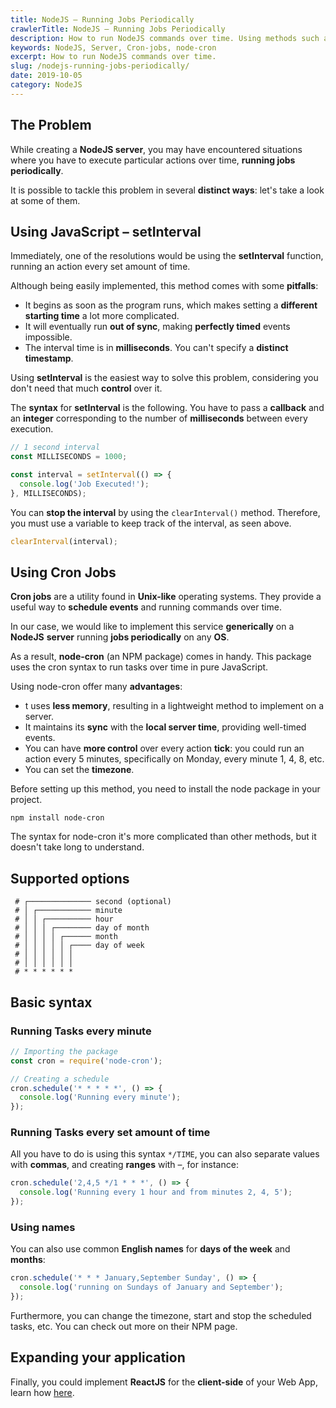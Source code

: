 ```yaml
---
title: NodeJS – Running Jobs Periodically
crawlerTitle: NodeJS – Running Jobs Periodically
description: How to run NodeJS commands over time. Using methods such as setInterval, or running more precise and consistent events with node-cron.
keywords: NodeJS, Server, Cron-jobs, node-cron
excerpt: How to run NodeJS commands over time.
slug: /nodejs-running-jobs-periodically/
date: 2019-10-05
category: NodeJS
---
```


## The Problem

While creating a **NodeJS server**, you may have encountered situations where you have to execute particular actions over time, **running jobs periodically**.

It is possible to tackle this problem in several **distinct ways**: let's take a look at some of them.

## Using JavaScript – setInterval

Immediately, one of the resolutions would be using the **setInterval** function, running an action every set amount of time.

Although being easily implemented, this method comes with some **pitfalls**:

- It begins as soon as the program runs, which makes setting a **different starting time** a lot more complicated.
- It will eventually run **out of sync**, making **perfectly timed** events impossible.
- The interval time is in **milliseconds**. You can't specify a **distinct timestamp**.

Using **setInterval** is the easiest way to solve this problem, considering you don't need that much **control** over it.

The **syntax** for **setInterval** is the following. You have to pass a **callback** and an **integer** corresponding to the number of **milliseconds** between every execution.

```javascript
// 1 second interval
const MILLISECONDS = 1000;

const interval = setInterval(() => {
  console.log('Job Executed!');
}, MILLISECONDS);
```

You can **stop the interval** by using the `clearInterval()` method. Therefore, you must use a variable to keep track of the interval, as seen above.

```javascript
clearInterval(interval);
```

## Using Cron Jobs

**Cron jobs** are a utility found in **Unix-like** operating systems. They provide a useful way to **schedule events** and running commands over time.

In our case, we would like to implement this service **generically** on a **NodeJS** **server** running **jobs periodically** on any **OS**.

As a result, **node-cron** (an NPM package) comes in handy. This package uses the cron syntax to run tasks over time in pure JavaScript.

Using node-cron offer many **advantages**:

- t uses **less memory**, resulting in a lightweight method to implement on a server.
- It maintains its **sync** with the **local server time**, providing well-timed events.
- You can have **more control** over every action **tick**: you could run an action every 5 minutes, specifically on Monday, every minute 1, 4, 8, etc.
- You can set the **timezone**.

Before setting up this method, you need to install the node package in your project.

```shell
npm install node-cron
```

The syntax for node-cron it's more complicated than other methods, but it doesn't take long to understand.

## Supported options

```
 # ┌────────────── second (optional)
 # │ ┌──────────── minute
 # │ │ ┌────────── hour
 # │ │ │ ┌──────── day of month
 # │ │ │ │ ┌────── month
 # │ │ │ │ │ ┌──── day of week
 # │ │ │ │ │ │
 # │ │ │ │ │ │
 # * * * * * *
```

## Basic syntax

### Running Tasks every minute

```javascript
// Importing the package
const cron = require('node-cron');

// Creating a schedule
cron.schedule('* * * * *', () => {
  console.log('Running every minute');
});
```

### Running Tasks every set amount of time

All you have to do is using this syntax `*/TIME`, you can also separate values with **commas**, and creating **ranges** with –, for instance:

```javascript
cron.schedule('2,4,5 */1 * * *', () => {
  console.log('Running every 1 hour and from minutes 2, 4, 5');
});
```

### Using names

You can also use common **English names** for **days of the week** and **months**:

```javascript
cron.schedule('* * * January,September Sunday', () => {
  console.log('running on Sundays of January and September');
});
```

Furthermore, you can change the timezone, start and stop the scheduled tasks, etc. You can check out more on their NPM page.

## Expanding your application

Finally, you could implement **ReactJS** for the **client-side** of your Web App, learn how [here](/react-for-beginners/).
